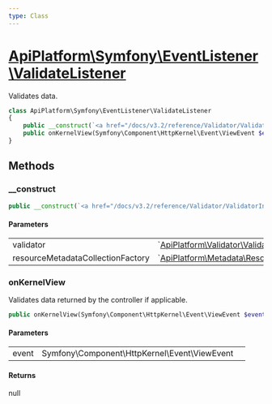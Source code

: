 ```yaml
---
type: Class
---
```


# [ApiPlatform\Symfony\EventListener\ValidateListener](/docs/v3.2/reference/Symfony/EventListener/ValidateListener)

Validates data.


```php
class ApiPlatform\Symfony\EventListener\ValidateListener
{
    public __construct(`<a href="/docs/v3.2/reference/Validator/ValidatorInterface">ApiPlatform\Validator\ValidatorInterface</a>` $validator, `<a href="/docs/v3.2/reference/Metadata/Resource/Factory/ResourceMetadataCollectionFactoryInterface">ApiPlatform\Metadata\Resource\Factory\ResourceMetadataCollectionFactoryInterface</a>` $resourceMetadataCollectionFactory)
    public onKernelView(Symfony\Component\HttpKernel\Event\ViewEvent $event): null
}
```
## Methods

### __construct



```php
public __construct(`<a href="/docs/v3.2/reference/Validator/ValidatorInterface">ApiPlatform\Validator\ValidatorInterface</a>` $validator, `<a href="/docs/v3.2/reference/Metadata/Resource/Factory/ResourceMetadataCollectionFactoryInterface">ApiPlatform\Metadata\Resource\Factory\ResourceMetadataCollectionFactoryInterface</a>` $resourceMetadataCollectionFactory)
```

#### Parameters

<table><tbody>
<tr><td>validator</td><td>`<a href="/docs/v3.2/reference/Validator/ValidatorInterface">ApiPlatform\Validator\ValidatorInterface</a>`</td><td></td></tr><tr><td>resourceMetadataCollectionFactory</td><td>`<a href="/docs/v3.2/reference/Metadata/Resource/Factory/ResourceMetadataCollectionFactoryInterface">ApiPlatform\Metadata\Resource\Factory\ResourceMetadataCollectionFactoryInterface</a>`</td><td></td></tr>
</tbody>
</table>

### onKernelView

Validates data returned by the controller if applicable.

```php
public onKernelView(Symfony\Component\HttpKernel\Event\ViewEvent $event): null
```

#### Parameters

<table><tbody>
<tr><td>event</td><td>Symfony\Component\HttpKernel\Event\ViewEvent</td><td></td></tr>
</tbody>
</table>

#### Returns

null
